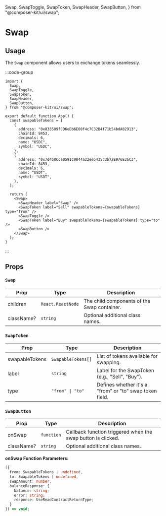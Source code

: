   Swap,
  SwapToggle,
  SwapToken,
  SwapHeader,
  SwapButton,
} from "@composer-kit/ui/swap";

# Swap

## Usage

The `Swap` component allows users to exchange tokens seamlessly.

:::code-group

<div data-title="Preview">
  <div className="flex items-center justify-center">
    <Swap>
      <SwapHeader label="Swap" />
      <SwapToken label="Sell" swapableTokens={swapableTokens} type="from" />
      <SwapToggle />
      <SwapToken label="Buy" swapableTokens={swapableTokens} type="to" />
      <SwapButton />
    </Swap>
  </div>
</div>

```tsx [app.tsx]
import {
  Swap,
  SwapToggle,
  SwapToken,
  SwapHeader,
  SwapButton,
} from "@composer-kit/ui/swap";

export default function App() {
  const swapableTokens = [
    {
      address: "0x833589fCD6eDb6E08f4c7C32D4f71b54bdA02913",
      chainId: 8453,
      decimals: 6,
      name: "USDC",
      symbol: "USDC",
    },
    {
      address: "0x7d4b8Cce0591C9044a22ee543533b72E976E36C3",
      chainId: 8453,
      decimals: 6,
      name: "USDT",
      symbol: "USDT",
    },
  ];

  return (
    <Swap>
      <SwapHeader label="Swap" />
      <SwapToken label="Sell" swapableTokens={swapableTokens} type="from" />
      <SwapToggle />
      <SwapToken label="Buy" swapableTokens={swapableTokens} type="to" />
      <SwapButton />
    </Swap>
  );
}
```

:::

## Props

### `Swap`

| Prop       | Type              | Description                                 |
| ---------- | ----------------- | ------------------------------------------- |
| children   | `React.ReactNode` | The child components of the Swap container. |
| className? | `string`          | Optional additional class names.            |

### `SwapToken`

| Prop           | Type               | Description                                             |
| -------------- | ------------------ | ------------------------------------------------------- |
| swapableTokens | `SwapableTokens[]` | List of tokens available for swapping.                  |
| label          | `string`           | Label for the SwapToken (e.g., "Sell", "Buy").          |
| type           | `"from" \| "to"`   | Defines whether it's a "from" or "to" swap token field. |

### `SwapButton`

| Prop       | Type       | Description                                                  |
| ---------- | ---------- | ------------------------------------------------------------ |
| onSwap     | `function` | Callback function triggered when the swap button is clicked. |
| className? | `string`   | Optional additional class names.                             |

**onSwap Function Parameters:**

```ts
({
  from: SwapableTokens | undefined,
  to: SwapableTokens | undefined,
  swapAmount: number,
  balanceResponse: {
    balance: string;
    error: string;
    response: UseReadContractReturnType;
  }
}) => void;
```
